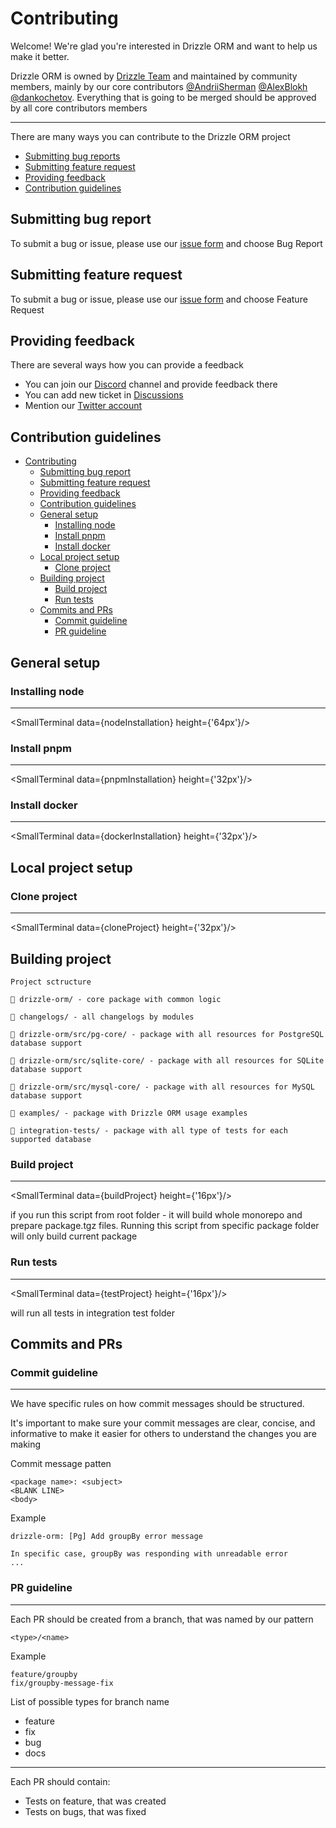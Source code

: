 
# Contributing

Welcome! We're glad you're interested in Drizzle ORM and want to help us make it better. 

Drizzle ORM is owned by [Drizzle Team](https://drizzle.team) and maintained by community members, mainly by our core contributors [@AndriiSherman](https://github.com/AndriiSherman) [@AlexBlokh](https://github.com/AlexBlokh) [@dankochetov](https://github.com/dankochetov). Everything that is going to be merged should be approved by all core contributors members

---

There are many ways you can contribute to the Drizzle ORM project

- [Submitting bug reports](#bugreport)
- [Submitting feature request](#featurerequest)
- [Providing feedback](#feedback)
- [Contribution guidelines](#contributing)

## <a name="bugreport"></a> Submitting bug report

To submit a bug or issue, please use our [issue form](https://github.com/drizzle-team/drizzle-orm/issues/new/choose) and choose Bug Report

## <a name="featurerequest"></a> Submitting feature request

To submit a bug or issue, please use our [issue form](https://github.com/drizzle-team/drizzle-orm/issues/new/choose) and choose Feature Request

## <a name="feedback"></a> Providing feedback

There are several ways how you can provide a feedback

- You can join our [Discord](https://discord.gg/42E9GSFg) channel and provide feedback there
- You can add new ticket in [Discussions](https://github.com/drizzle-team/drizzle-orm/discussions)
- Mention our [Twitter account](https://twitter.com/DrizzleOrm)

## <a name="contributing"></a> Contribution guidelines

- [Contributing](#contributing)
  - [ Submitting bug report](#-submitting-bug-report)
  - [ Submitting feature request](#-submitting-feature-request)
  - [ Providing feedback](#-providing-feedback)
  - [ Contribution guidelines](#-contribution-guidelines)
  - [ General setup](#-general-setup)
    - [ Installing node](#-installing-node)
    - [ Install pnpm](#-install-pnpm)
    - [ Install docker](#-install-docker)
  - [ Local project setup](#-local-project-setup)
    - [ Clone project](#-clone-project)
  - [ Building project](#-building-project)
    - [ Build project](#-build-project)
    - [ Run tests](#-run-tests)
  - [ Commits and PRs](#-commits-and-prs)
    - [ Commit guideline](#-commit-guideline)
    - [ PR guideline](#-pr-guideline)

## <a name="general-setup"></a> General setup
### <a name="installing-node"></a> Installing node
---

<SmallTerminal data={nodeInstallation} height={'64px'}/>

### <a name="installing-pnpm"></a> Install pnpm
---

<SmallTerminal data={pnpmInstallation} height={'32px'}/>

### <a name="installing-docker"></a> Install docker
---

<SmallTerminal data={dockerInstallation} height={'32px'}/>

## <a name="local-project-setup"></a> Local project setup

### <a name="clone-project"></a> Clone project
---

<SmallTerminal data={cloneProject} height={'32px'}/>

## <a name="building-project"></a> Building project
```
Project sctructure

📂 drizzle-orm/ - core package with common logic

📂 changelogs/ - all changelogs by modules

📂 drizzle-orm/src/pg-core/ - package with all resources for PostgreSQL database support

📂 drizzle-orm/src/sqlite-core/ - package with all resources for SQLite database support

📂 drizzle-orm/src/mysql-core/ - package with all resources for MySQL database support

📂 examples/ - package with Drizzle ORM usage examples

📂 integration-tests/ - package with all type of tests for each supported database

```
### <a name="build-project"></a> Build project
---

<SmallTerminal data={buildProject} height={'16px'}/>

if you run this script from root folder -  it will build whole monorepo and prepare package.tgz files. Running this script from specific package folder will only build current package

### <a name="run-tests"></a> Run tests
---

<SmallTerminal data={testProject} height={'16px'}/>

will run all tests in integration test folder

## <a name="commits-pr"></a> Commits and PRs
### <a name="commit-guideline"></a> Commit guideline
---
We have specific rules on how commit messages should be structured. 

It's important to make sure your commit messages are clear, concise, and informative to make it easier for others to understand the changes you are making

Commit message patten
```
<package name>: <subject>
<BLANK LINE>
<body>
```
Example
```
drizzle-orm: [Pg] Add groupBy error message

In specific case, groupBy was responding with unreadable error
...
```

### <a name="pr-guideline"></a> PR guideline
---
Each PR should be created from a branch, that was named by our pattern
```
<type>/<name>
```
Example
```
feature/groupby
fix/groupby-message-fix
```

List of possible types for branch name
- feature
- fix
- bug
- docs

---
Each PR should contain:
- Tests on feature, that was created 
- Tests on bugs, that was fixed